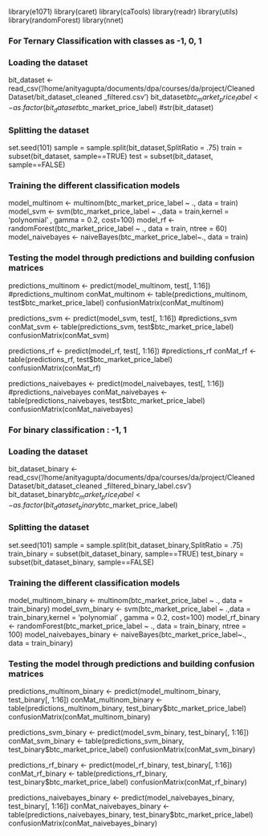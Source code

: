 



library(e1071) 
library(caret)
library(caTools)
library(readr)
library(utils)
library(randomForest)
library(nnet)

### For Ternary Classification with classes as -1, 0, 1
### Loading the dataset
bit_dataset <- read_csv('/home/anityagupta/documents/dpa/courses/da/project/Cleaned Dataset/bit_dataset_cleaned _filtered.csv')
bit_dataset$btc_market_price_label <- as.factor(bit_dataset$btc_market_price_label)
#str(bit_dataset)

### Splitting the dataset
set.seed(101)
sample = sample.split(bit_dataset,SplitRatio = .75)
train = subset(bit_dataset, sample==TRUE)
test = subset(bit_dataset, sample==FALSE)

### Training the different classification models
model_multinom <- multinom(btc_market_price_label ~ ., data = train)
model_svm <- svm(btc_market_price_label ~ .,data = train,kernel = 'polynomial' , gamma = 0.2, cost=100)
model_rf <- randomForest(btc_market_price_label ~ ., data = train, ntree = 60)
model_naivebayes <- naiveBayes(btc_market_price_label~., data = train)

### Testing the model through predictions and building confusion matrices
predictions_multinom <- predict(model_multinom, test[, 1:16])
#predictions_multinom
conMat_multinom <- table(predictions_multinom, test$btc_market_price_label)
confusionMatrix(conMat_multinom)

predictions_svm <- predict(model_svm, test[, 1:16])
#predictions_svm
conMat_svm <- table(predictions_svm, test$btc_market_price_label)
confusionMatrix(conMat_svm)

predictions_rf <- predict(model_rf, test[, 1:16])
#predictions_rf
conMat_rf <- table(predictions_rf, test$btc_market_price_label)
confusionMatrix(conMat_rf)

predictions_naivebayes <- predict(model_naivebayes, test[, 1:16])
#predictions_naivebayes
conMat_naivebayes <- table(predictions_naivebayes, test$btc_market_price_label)
confusionMatrix(conMat_naivebayes)

### For binary classification : -1, 1
### Loading the dataset
bit_dataset_binary <- read_csv('/home/anityagupta/documents/dpa/courses/da/project/Cleaned Dataset/bit_dataset_cleaned _filtered_binary_label.csv')
bit_dataset_binary$btc_market_price_label <- as.factor(bit_dataset_binary$btc_market_price_label)

### Splitting the dataset
set.seed(101)
sample = sample.split(bit_dataset_binary,SplitRatio = .75)
train_binary = subset(bit_dataset_binary, sample==TRUE)
test_binary = subset(bit_dataset_binary, sample==FALSE)

### Training the different classification models
model_multinom_binary <- multinom(btc_market_price_label ~ ., data = train_binary)
model_svm_binary <- svm(btc_market_price_label ~ .,data = train_binary,kernel = 'polynomial' , gamma = 0.2, cost=100)
model_rf_binary <- randomForest(btc_market_price_label ~ ., data = train_binary, ntree = 100)
model_naivebayes_binary <- naiveBayes(btc_market_price_label~., data = train_binary)

### Testing the model through predictions and building confusion matrices
predictions_multinom_binary <- predict(model_multinom_binary, test_binary[, 1:16])
conMat_multinom_binary <- table(predictions_multinom_binary, test_binary$btc_market_price_label)
confusionMatrix(conMat_multinom_binary)

predictions_svm_binary <- predict(model_svm_binary, test_binary[, 1:16])
conMat_svm_binary <- table(predictions_svm_binary, test_binary$btc_market_price_label)
confusionMatrix(conMat_svm_binary)

predictions_rf_binary <- predict(model_rf_binary, test_binary[, 1:16])
conMat_rf_binary <- table(predictions_rf_binary, test_binary$btc_market_price_label)
confusionMatrix(conMat_rf_binary)

predictions_naivebayes_binary <- predict(model_naivebayes_binary, test_binary[, 1:16])
conMat_naivebayes_binary <- table(predictions_naivebayes_binary, test_binary$btc_market_price_label)
confusionMatrix(conMat_naivebayes_binary)
